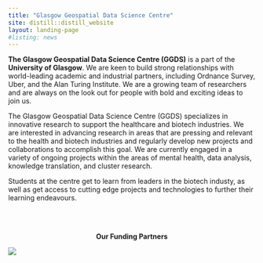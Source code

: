 ```yaml
---
title: "Glasgow Geospatial Data Science Centre"
site: distill::distill_website
layout: landing-page
#listing: news
---
```


**The Glasgow Geospatial Data Science Centre (GGDS)** is a part of the **University of Glasgow**. We are keen to build strong relationships with world-leading academic and industrial partners, including Ordnance Survey, Uber, and the Alan Turing Institute. We are a growing team of researchers and are always on the look out for people with bold and exciting ideas to join us.

The Glasgow Geospatial Data Science Centre (GGDS) specializes in innovative research to support the healthcare and biotech industries. We are interested in advancing research in areas that are pressing and relevant to the health and biotech industries and regularly develop new projects and collaborations to accomplish this goal. We are currently engaged in a variety of ongoing projects within the areas of mental health, data analysis, knowledge translation, and cluster research.

Students at the centre get to learn from leaders in the biotech industy, as well as get access to cutting edge projects and technologies to further their learning endeavours.

<br><br>

<center>**Our Funding Partners**</center>

![](img/banner.png)

